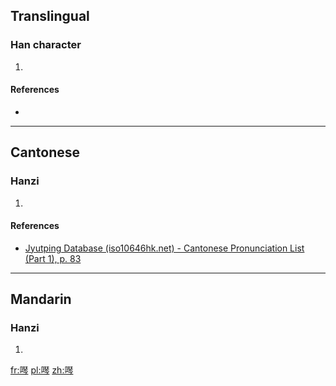 ==Translingual==

===Han character===
{{Han char|rn=30|rad=口|as=12|sn=15|four=|canj=RMGN|ids=⿰口琴}}

# {{defn|Han|sort=口12}}

====References====
* {{Han ref|kx=0209.151|dkj=04344|dj=0431.400|hdz=10680.070|uh=5656|ud=22102}}

----

==Cantonese==

===Hanzi===
{{yue-hanzi|jyut=[[jam4]]|y=yam4}}

# {{defn|lang=yue|sort=口12}}

====References====
*[http://www.iso10646hk.net/jp/document/download.jsp Jyutping Database (iso10646hk.net) - Cantonese Pronunciation List (Part 1), p. 83]

----

==Mandarin==

===Hanzi===
{{cmn-hanzi|pin=[[yín]] ([[yin2]])|wg=yin<sup>2</sup>}}

# {{defn|lang=cmn|sort=口12}}

[[fr:噖]]
[[pl:噖]]
[[zh:噖]]
